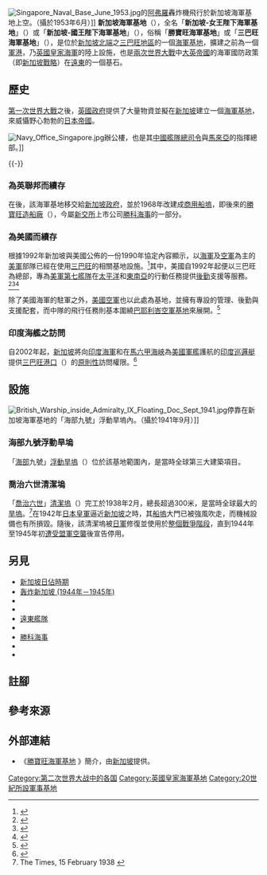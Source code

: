 {{about|一個曾經存在的新加坡舊軍港和前皇家海軍基地|1970年代以後的新加坡專屬海軍設施|新加坡海軍}}
[[File:Singapore_Naval_Base_June_1953.jpg|thumb]]的[[阿弗羅|阿弗羅]]{{link-en|Avro 林肯|Avro Lincoln|694型「林肯」}}轟炸機飛行於新加坡海軍基地上空。（攝於1953年6月）]]
'''新加坡海軍基地'''（{{lang-en|Singapore Naval Base}}），全名「'''新加坡-女王陛下海軍基地'''」（{{lang|en|Her Majesty's Naval Base, Singapore}}）或「'''新加坡-國王陛下海軍基地'''」（{{lang|en|His Majesty's Naval Base, Singapore}}），俗稱「'''勝寶旺海軍基地'''」或「'''三巴旺海軍基地'''」（{{lang|en|Sembawang Naval Base}}），是位於[[新加坡|新加坡]][[北區_(新加坡)|北端]]之[[三巴旺|三巴旺地區]]的一個[[海軍基地|海軍基地]]，擴建之前為一個[[軍港|軍港]]，乃[[英國皇家海軍|英國皇家海軍]]的陸上設施，也是[[世界大戰|兩次世界大戰]]中[[大英帝國|大英帝國]]的海軍國防政策（即[[新加坡戰略|新加坡戰略]]）在[[遠東|遠東]]的一個基石。

== 歷史 ==
{{expand section|date=2011年7月}}
{{Main|新加坡戰略}}

[[第一次世界大戰|第一次世界大戰]]之後，[[英國政府|英國政府]]提供了大量物資並擬在[[新加坡|新加坡]]建立一個[[海軍基地|海軍基地]]，來威懾野心勃勃的[[日本帝國|日本帝國]]。

[[File:Navy_Office_Singapore.jpg|thumb]]辦公樓，也是其[[中國艦隊|中國艦隊總司令]]與[[馬來亞|馬來亞]]{{link-en|海軍少將 (英國)|Rear admiral (Royal Navy)|海軍少將}}的指揮總部。]]

<!-- 此處翻譯尚在進行中 -->

{{-}}

=== 為英聯邦而續存 ===
在{{link-en|蘇伊士之東|East of Suez|1971年英軍撤離新加坡}}後，該海軍基地移交給[[新加坡政府|新加坡政府]]，並於1968年改建成[[商業|商用]][[船塢|船塢]]，即後來的[[勝寶旺造船廠|勝寶旺造船廠]]（{{lang|en|Sembawang Shipyard}}），今屬[[新加坡交易所|新交所]]上市公司[[勝科海事|勝科海事]]的一部分。

=== 為美國而續存 ===

根據1992年新加坡與美國公佈的一份1990年協定內容顯示，以[[美國海軍|海軍]]及[[美國空軍|空軍]]為主的[[美軍|美軍]]部隊已經在使用[[三巴旺|三巴旺]]的相關基地設施。<ref>{{cite web|url=http://www.presidency.ucsb.edu/ws/index.php?pid=20410#axzz1O8g2aIox|title=George Bush: The President's News Conference With Prime Minister Goh in Singapore|date=4 January 1992|work=Public Papers of the presidents|publisher=The American Presidency Project|accessdate=2 June 2011|archive-date=2018-07-30|archive-url=https://web.archive.org/web/20180730202850/http://www.presidency.ucsb.edu/ws/index.php?pid=20410#axzz1O8g2aIox|dead-url=no}}</ref>其中，美國{{link-en|第73特遣部队|Task Force 73|第73特遣部队（頭銜：西太平洋後勤群司令）}}自1992年起便以三巴旺為總部，專為[[第七艦隊_(美國海軍)|美軍第七艦隊]]在[[太平洋|太平洋]]和[[東南亞|東南亞]]的行動任務提供[[後勤|後勤]]支援等服務。<ref>{{Cite web |url=http://www.globalsecurity.org/military/facility/singapore.htm |title=Singapore Changi naval base |accessdate=2016-11-25 |archive-date=2012-06-26 |archive-url=https://web.archive.org/web/20120626101617/http://www.globalsecurity.org/military/facility/singapore.htm |dead-url=no }}</ref><ref>{{cite web|url=http://singapore.usembassy.gov/comlog.html|title=Commander, Logistics Group Western Pacific|publisher=United States Embassy to Singapore|accessdate=7 July 2011|deadurl=yes|archiveurl=https://web.archive.org/web/20110704100914/http://singapore.usembassy.gov/comlog.html|archivedate=2011年7月4日}}</ref><ref>{{cite web|url=http://singapore.usembassy.gov/nrcs.html|title=Navy Region Center Singapore (NRCS)|publisher=United States Embassy to Singapore|accessdate=7 July 2011|deadurl=yes|archiveurl=https://web.archive.org/web/20110704095619/http://singapore.usembassy.gov/nrcs.html|archivedate=2011年7月4日}}</ref>

除了美國海軍的駐軍之外，[[美國空軍|美國空軍]]{{link-en|第497戰鬥訓練飛行隊|497th Combat Training Flight|第497戰鬥訓練中隊}}也以此處為基地，並擁有專設的管理、後勤與支援配套，而中隊的飛行任務則基本圍繞[[巴耶利峇空軍基地|巴耶利峇空軍基地]]來展開。<ref>{{cite web|url=http://singapore.usembassy.gov/497cts.html|title=497th Combat Training Squadron (497th CTS)|publisher=United States Embassy to Singapore|accessdate=7 July 2011|deadurl=yes|archiveurl=https://web.archive.org/web/20110726014008/http://singapore.usembassy.gov/497cts.html|archivedate=2011年7月26日}}</ref>

=== 印度海艦之訪問 ===
自2002年起，[[新加坡|新加坡]]將向[[印度海軍|印度海軍]]和在[[馬六甲海峽|馬六甲海峽]]為[[美國軍艦|美國軍艦]]護航的[[印度|印度]][[巡邏艇|巡邏艇]]提供[[三巴旺港口|三巴旺港口]]（{{lang|en|Sembawang Port}}）的[[原則上|原則性]]訪問權限。<ref>{{cite web|url=https://books.google.co.in/books?id=tczACwAAQBAJ&pg=PA89&lpg=PA89&dq=indian+navy+sembawang+port&source=bl&ots=LwUiyeurAQ&sig=qvLCd8K1QUqsiiAVvuedw01klMY&hl=en&sa=X&ved=0ahUKEwjJzZed6uzMAhXMN48KHcisDPsQ6AEIHDAA#v=onepage&q=indian%20navy%20sembawang%20port&f=false|title=The Merlion and the Ashoka: Singapore-India Strategic Ties|first=Anit|last=Mukherjee|access-date=2016-05-28|archive-date=2021-02-07|archive-url=https://web.archive.org/web/20210207142843/https://books.google.co.in/books?id=tczACwAAQBAJ&pg=PA89&lpg=PA89&dq=indian+navy+sembawang+port&source=bl&ots=LwUiyeurAQ&sig=qvLCd8K1QUqsiiAVvuedw01klMY&hl=en&sa=X&ved=0ahUKEwjJzZed6uzMAhXMN48KHcisDPsQ6AEIHDAA#v=onepage&q=indian%20navy%20sembawang%20port&f=false|dead-url=no}}</ref>

== 設施 ==
{{expand section|date=2011年7月}}
[[File:British_Warship_inside_Admiralty_IX_Floating_Doc_Sept_1941.jpg|thumb]]停靠在新加坡海軍基地的「海部九號」浮動旱塢內。（攝於1941年9月）]]

=== 海部九號浮動旱塢 ===
「[[英国海洋军事部_(18世纪至1964年)|海部]]九號」[[旱塢|浮動旱塢]]（{{lang|en|Admiralty IX Floating Dry Dock}}）位於該基地範圍內，是當時全球第三大建築項目。

=== 喬治六世清潔塢 ===
「[[喬治六世|喬治六世]]」[[旱塢|清潔塢]]（{{lang|en|King George VI Graving Dock}}）完工於1938年2月，總長超過300米，是當時全球最大的[[旱塢|旱塢]]。<ref>The Times, 15 February 1938 {{Page needed|date=August 2010}}</ref>在1942年[[日本皇軍|日本皇軍]]逼近[[新加坡|新加坡]]之時，其[[船塢|船塢]]大門已被強風吹走，而機械設備也有所損毀。隨後，該清潔塢被[[日軍|日軍]]修復並使用於[[太平洋戰爭|整個戰爭階段]]，直到1944年至1945年初[[轰炸新加坡_(1944年－1945年)|遭受盟軍空襲]]後宣告停用。

== 另見 ==
* [[新加坡日佔時期|新加坡日佔時期]]
* [[轰炸新加坡_(1944年－1945年)|轰炸新加坡 (1944年－1945年)]]
* {{link-en|英國軍事史|British military history}}
* {{link-en|英國遠東司令部|British Far East Command}}
* [[遠東艦隊|遠東艦隊]]
* {{link-en|遠東戰略預備隊|Far East Strategic Reserve}}
* [[勝科海事|勝科海事]]
* {{link-en|美國空軍第497戰鬥訓練飛行隊|497th Combat Training Flight|第497戰鬥訓練中隊}}
* {{link-en|美國海軍第73特遣部隊|Task Force 73|第73特遣部队/西太平洋後勤組司令}}

== 註腳 ==
{{Notelist}}

== 參考來源 ==
{{Reflist}}

== 外部連結 ==
* 《[http://eresources.nlb.gov.sg/infopedia/articles/SIP_1820_2011-07-19.html 勝寶旺海軍基地] {{Wayback|url=http://eresources.nlb.gov.sg/infopedia/articles/SIP_1820_2011-07-19.html |date=20160815092809 }}》簡介，由[[新加坡|新加坡]]{{link-en|國家圖書管理局|National Library Board}}提供。

[[Category:第二次世界大战中的各国|Category:第二次世界大战中的各国]]
[[Category:英國皇家海軍基地|Category:英國皇家海軍基地]]
[[Category:20世紀所設軍事基地|Category:20世紀所設軍事基地]]